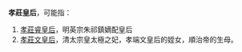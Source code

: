 '''孝莊皇后'''，可能指：

#[[孝莊睿皇后|孝莊睿皇后]]，明英宗朱祁鎮嫡配皇后
#[[孝莊文皇后|孝莊文皇后]]，清太宗皇太極之妃，孝端文皇后的姪女，順治帝的生母。

{{Disambiguation|Cat=四字皇后封号消歧义}}
